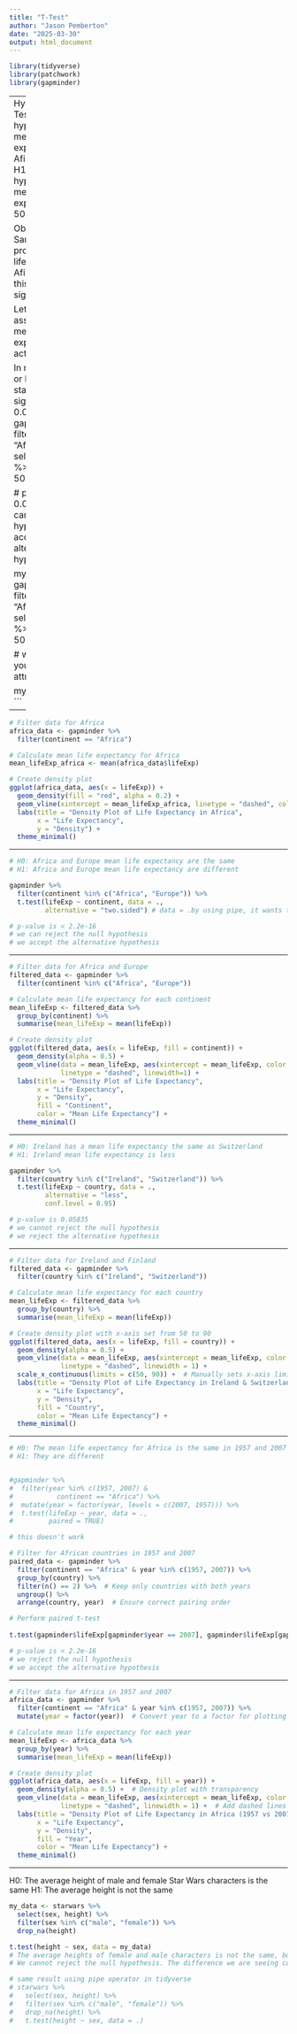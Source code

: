 ```yaml
---
title: "T-Test"
author: "Jason Pemberton"
date: "2025-03-30"
output: html_document
---
```


```r
library(tidyverse)
library(patchwork)
library(gapminder)
```

---
Hypothesis Testing:
H0 (null hypothesis) - The mean life expectancy in Afirca is 50 years
H1 (alternative hypothesis) - The mean life expectancy is not 50 years  

Observation: Sample data provides a mean life expectancy for Afirca of 48.9. Is this statistically significant?  

Lets start by assuming the mean life expectancy is actually 50 years.

In most cases, 5% or less is statistically significant (p < 0.05)
```r

gapminder %>% 
  filter(continent == "Africa") %>% 
  select(lifeExp) %>% 
  t.test(mu = 50)

# p-value is 0.002038
# we can reject the null hypothesis
# we accept the alternative hypothesis

my_ttest <- gapminder %>% 
  filter(continent == "Africa") %>% 
  select(lifeExp) %>% 
  t.test(mu = 50)

# what is inside you t-test object?
attributes(my_ttest)

my_ttest$p.value
```

---

``` r
# Filter data for Africa
africa_data <- gapminder %>%
  filter(continent == "Africa")

# Calculate mean life expectancy for Africa
mean_lifeExp_africa <- mean(africa_data$lifeExp)

# Create density plot
ggplot(africa_data, aes(x = lifeExp)) +
  geom_density(fill = "red", alpha = 0.2) +
  geom_vline(xintercept = mean_lifeExp_africa, linetype = "dashed", color = "black", size = 1) +
  labs(title = "Density Plot of Life Expectancy in Africa",
       x = "Life Expectancy",
       y = "Density") +
  theme_minimal()
```

---

```r
# H0: Africa and Europe mean life expectancy are the same
# H1: Africa and Europe mean life expectancy are different

gapminder %>% 
  filter(continent %in% c("Africa", "Europe")) %>%
  t.test(lifeExp ~ continent, data = ., 
         alternative = "two.sided") # data = .by using pipe, it wants to place gapminder as the first argument to t.test

# p-value is < 2.2e-16
# we can reject the null hypothesis
# we accept the alternative hypothesis
```

---

``` r
# Filter data for Africa and Europe
filtered_data <- gapminder %>%
  filter(continent %in% c("Africa", "Europe"))

# Calculate mean life expectancy for each continent
mean_lifeExp <- filtered_data %>%
  group_by(continent) %>%
  summarise(mean_lifeExp = mean(lifeExp))

# Create density plot
ggplot(filtered_data, aes(x = lifeExp, fill = continent)) +
  geom_density(alpha = 0.5) +
  geom_vline(data = mean_lifeExp, aes(xintercept = mean_lifeExp, color = continent), 
             linetype = "dashed", linewidth=1) +
  labs(title = "Density Plot of Life Expectancy",
       x = "Life Expectancy",
       y = "Density",
       fill = "Continent",
       color = "Mean Life Expectancy") +
  theme_minimal()

```

---

```r
# H0: Ireland has a mean life expectancy the same as Switzerland
# H1: Ireland mean life expectancy is less

gapminder %>% 
  filter(country %in% c("Ireland", "Switzerland")) %>% 
  t.test(lifeExp ~ country, data = .,
         alternative = "less",
         conf.level = 0.95)

# p-value is 0.05835
# we cannot reject the null hypothesis
# we reject the alternative hypothesis

```

---

``` r
# Filter data for Ireland and Finland
filtered_data <- gapminder %>%
  filter(country %in% c("Ireland", "Switzerland"))

# Calculate mean life expectancy for each country
mean_lifeExp <- filtered_data %>%
  group_by(country) %>%
  summarise(mean_lifeExp = mean(lifeExp))

# Create density plot with x-axis set from 50 to 90
ggplot(filtered_data, aes(x = lifeExp, fill = country)) +
  geom_density(alpha = 0.5) +
  geom_vline(data = mean_lifeExp, aes(xintercept = mean_lifeExp, color = country), 
             linetype = "dashed", linewidth = 1) +
  scale_x_continuous(limits = c(50, 90)) +  # Manually sets x-axis limits
  labs(title = "Density Plot of Life Expectancy in Ireland & Switzerland",
       x = "Life Expectancy",
       y = "Density",
       fill = "Country",
       color = "Mean Life Expectancy") +
  theme_minimal()
```

---

```r
# H0: The mean life expectancy for Africa is the same in 1957 and 2007
# H1: They are different


#gapminder %>% 
#  filter(year %in% c(1957, 2007) &
#           continent == "Africa") %>% 
#  mutate(year = factor(year, levels = c(2007, 1957))) %>% 
#  t.test(lifeExp ~ year, data = .,
#         paired = TRUE)

# this doesn't work

# Filter for African countries in 1957 and 2007
paired_data <- gapminder %>%
  filter(continent == "Africa" & year %in% c(1957, 2007)) %>%
  group_by(country) %>%
  filter(n() == 2) %>%  # Keep only countries with both years
  ungroup() %>%
  arrange(country, year)  # Ensure correct pairing order

# Perform paired t-test
 
t.test(gapminder$lifeExp[gapminder$year == 2007], gapminder$lifeExp[gapminder$year == 1957], paired = TRUE, data = paired_data)

# p-value is < 2.2e-16
# we reject the null hypothesis
# we accept the alternative hypothesis
```

---

```r
# Filter data for Africa in 1957 and 2007
africa_data <- gapminder %>%
  filter(continent == "Africa" & year %in% c(1957, 2007)) %>%
  mutate(year = factor(year))  # Convert year to a factor for plotting

# Calculate mean life expectancy for each year
mean_lifeExp <- africa_data %>%
  group_by(year) %>%
  summarise(mean_lifeExp = mean(lifeExp))

# Create density plot
ggplot(africa_data, aes(x = lifeExp, fill = year)) +
  geom_density(alpha = 0.5) +  # Density plot with transparency
  geom_vline(data = mean_lifeExp, aes(xintercept = mean_lifeExp, color = year), 
             linetype = "dashed", linewidth = 1) +  # Add dashed lines for mean values
  labs(title = "Density Plot of Life Expectancy in Africa (1957 vs 2007)",
       x = "Life Expectancy",
       y = "Density",
       fill = "Year",
       color = "Mean Life Expectancy") +
  theme_minimal()
```

---

H0: The average height of male and female Star Wars characters is the same
H1: The average height is not the same

```r

my_data <- starwars %>% 
  select(sex, height) %>% 
  filter(sex %in% c("male", "female")) %>% 
  drop_na(height)

t.test(height ~ sex, data = my_data)
# The average heights of female and male characters is not the same, but the p-value is > 0.05 (0.2431)
# We cannot reject the null hypothesis. The difference we are seeing could just be by chance

# same result using pipe operator in tidyverse
# starwars %>% 
#   select(sex, height) %>% 
#   filter(sex %in% c("male", "female")) %>% 
#   drop_na(height) %>% 
#   t.test(height ~ sex, data = .)
  

```

